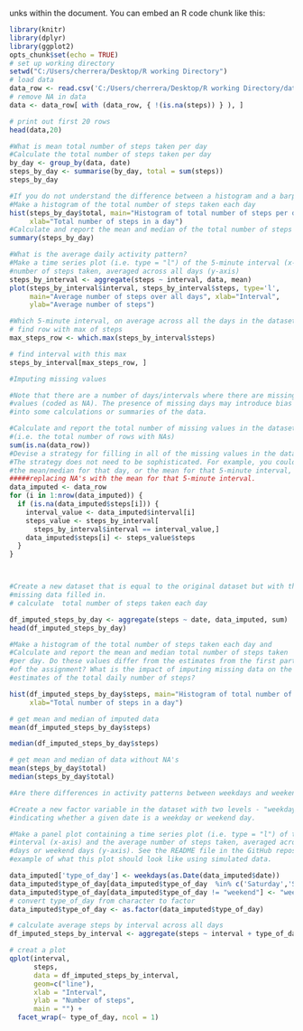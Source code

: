 unks within the document. You can embed an R code chunk like this:

```r
library(knitr)
library(dplyr)
library(ggplot2)
opts_chunk$set(echo = TRUE)
# set up working directory
setwd("C:/Users/cherrera/Desktop/R working Directory")
# load data
data_row <- read.csv('C:/Users/cherrera/Desktop/R working Directory/data/repdata-data-activity/activity.csv')
# remove NA in data
data <- data_row[ with (data_row, { !(is.na(steps)) } ), ]

# print out first 20 rows
head(data,20)

#What is mean total number of steps taken per day
#Calculate the total number of steps taken per day
by_day <- group_by(data, date)
steps_by_day <- summarise(by_day, total = sum(steps))
steps_by_day

#If you do not understand the difference between a histogram and a barplot, research the difference between them. 
#Make a histogram of the total number of steps taken each day
hist(steps_by_day$total, main="Histogram of total number of steps per day", 
     xlab="Total number of steps in a day")
#Calculate and report the mean and median of the total number of steps taken per day
summary(steps_by_day)

#What is the average daily activity pattern?
#Make a time series plot (i.e. type = "l") of the 5-minute interval (x-axis) and the average 
#number of steps taken, averaged across all days (y-axis)
steps_by_interval <- aggregate(steps ~ interval, data, mean)
plot(steps_by_interval$interval, steps_by_interval$steps, type='l', 
     main="Average number of steps over all days", xlab="Interval", 
     ylab="Average number of steps")

#Which 5-minute interval, on average across all the days in the dataset, contains the maximum number of steps?
# find row with max of steps
max_steps_row <- which.max(steps_by_interval$steps)

# find interval with this max
steps_by_interval[max_steps_row, ]

#Imputing missing values

#Note that there are a number of days/intervals where there are missing 
#values (coded as NA). The presence of missing days may introduce bias 
#into some calculations or summaries of the data.

#Calculate and report the total number of missing values in the dataset 
#(i.e. the total number of rows with NAs)
sum(is.na(data_row))
#Devise a strategy for filling in all of the missing values in the dataset. 
#The strategy does not need to be sophisticated. For example, you could use 
#the mean/median for that day, or the mean for that 5-minute interval, etc.
#####replacing NA's with the mean for that 5-minute interval.
data_imputed <- data_row
for (i in 1:nrow(data_imputed)) {
  if (is.na(data_imputed$steps[i])) {
    interval_value <- data_imputed$interval[i]
    steps_value <- steps_by_interval[
      steps_by_interval$interval == interval_value,]
    data_imputed$steps[i] <- steps_value$steps
  }
}



#Create a new dataset that is equal to the original dataset but with the 
#missing data filled in.
# calculate  total number of steps taken each day

df_imputed_steps_by_day <- aggregate(steps ~ date, data_imputed, sum)
head(df_imputed_steps_by_day)

#Make a histogram of the total number of steps taken each day and 
#Calculate and report the mean and median total number of steps taken 
#per day. Do these values differ from the estimates from the first part 
#of the assignment? What is the impact of imputing missing data on the 
#estimates of the total daily number of steps?

hist(df_imputed_steps_by_day$steps, main="Histogram of total number of steps per day (imputed)", 
     xlab="Total number of steps in a day")

# get mean and median of imputed data
mean(df_imputed_steps_by_day$steps)

median(df_imputed_steps_by_day$steps)

# get mean and median of data without NA's
mean(steps_by_day$total)
median(steps_by_day$total)

#Are there differences in activity patterns between weekdays and weekends?

#Create a new factor variable in the dataset with two levels - "weekday" and "weekend" 
#indicating whether a given date is a weekday or weekend day.

#Make a panel plot containing a time series plot (i.e. type = "l") of the 5-minute 
#interval (x-axis) and the average number of steps taken, averaged across all weekday 
#days or weekend days (y-axis). See the README file in the GitHub repository to see an 
#example of what this plot should look like using simulated data.

data_imputed['type_of_day'] <- weekdays(as.Date(data_imputed$date))
data_imputed$type_of_day[data_imputed$type_of_day  %in% c('Saturday','Sunday') ] <- "weekend"
data_imputed$type_of_day[data_imputed$type_of_day != "weekend"] <- "weekday"
# convert type_of_day from character to factor
data_imputed$type_of_day <- as.factor(data_imputed$type_of_day)

# calculate average steps by interval across all days
df_imputed_steps_by_interval <- aggregate(steps ~ interval + type_of_day, data_imputed, mean)

# creat a plot
qplot(interval, 
      steps, 
      data = df_imputed_steps_by_interval, 
      geom=c("line"),
      xlab = "Interval", 
      ylab = "Number of steps", 
      main = "") +
  facet_wrap(~ type_of_day, ncol = 1)
```

